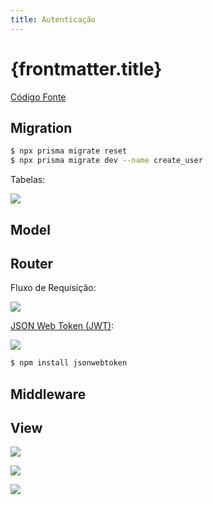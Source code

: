 ```yaml
---
title: Autenticação
---
```



# {frontmatter.title}

[Código Fonte](https://github.com/ifpb/lp2/tree/main/public/codes/expressjs/invest-app-auth)

<CodeTree src="/codes/expressjs/invest-app-auth" />

## Migration

<CodePreview src="/codes/expressjs/invest-app-auth/prisma/schema.prisma" />

```bash
$ npx prisma migrate reset
$ npx prisma migrate dev --name create_user
```

Tabelas:

![](/lp2/imgs/expressjs/auth/database.png)

## Model

<CodePreview src="/codes/expressjs/invest-app-auth/src/models/Investment.js" />

<CodePreview src="/codes/expressjs/invest-app-auth/src/models/User.js" />

<CodePreview src="/codes/expressjs/invest-app-auth/src/models/Category.js" />

## Router

Fluxo de Requisição:

![](/lp2/imgs/expressjs/auth/jwt-request.png)

[JSON Web Token (JWT)](https://jwt.io/#debugger-io?token=eyJhbGciOiJIUzI1NiIsInR5cCI6IkpXVCJ9.eyJ1c2VySWQiOjEsImlhdCI6MTYzMzkxNDc3MiwiZXhwIjoxNjMzOTE1MDcyfQ.wGs4R42bIwKhTiFWVZrs-QGs_0bEWSc69rjylXj7nPE):

![](/lp2/imgs/expressjs/auth/jwt-token.png)

```bash
$ npm install jsonwebtoken
```

<CodePreview src="/codes/expressjs/invest-app-auth/src/routes.js" />

<CodePreview src="/codes/expressjs/invest-app-auth/requests.http" />

<CodePreview src="/codes/expressjs/invest-app-auth/.env.example" />

## Middleware

<CodePreview src="/codes/expressjs/invest-app-auth/src/middleware/auth.js" />

## View

![](/lp2/imgs/expressjs/auth/signin.png)

<CodePreview src="/codes/expressjs/invest-app-auth/public/signup.html" />

<CodePreview src="/codes/expressjs/invest-app-auth/public/js/signup.js" />

<CodePreview src="/codes/expressjs/invest-app-auth/public/js/services/api.js" />

<CodePreview src="/codes/expressjs/invest-app-auth/public/js/lib/auth.js" />

![](/lp2/imgs/expressjs/auth/home-profile.png)

![](/lp2/imgs/expressjs/auth/home-form.png)

<CodePreview src="/codes/expressjs/invest-app-auth/public/home.html" />

<CodePreview src="/codes/expressjs/invest-app-auth/public/js/home.js" />
